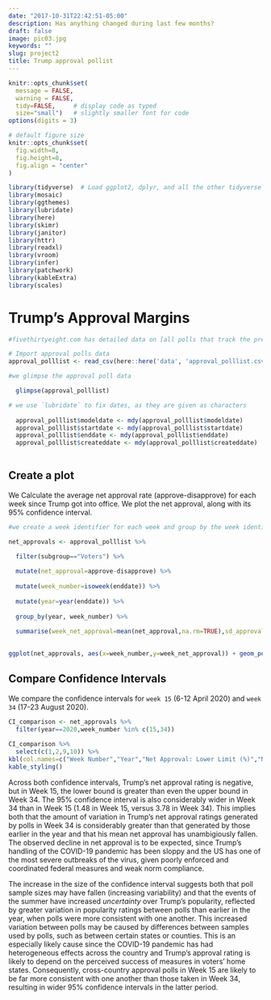 ```yaml
---
date: "2017-10-31T22:42:51-05:00"
description: Has anything changed during last few months?
draft: false
image: pic03.jpg
keywords: ""
slug: project2
title: Trump approval pollist 
---
```



```r
knitr::opts_chunk$set(
  message = FALSE, 
  warning = FALSE, 
  tidy=FALSE,     # display code as typed
  size="small")   # slightly smaller font for code
options(digits = 3)

# default figure size
knitr::opts_chunk$set(
  fig.width=8, 
  fig.height=8,
  fig.align = "center"
)
```


```r
library(tidyverse)  # Load ggplot2, dplyr, and all the other tidyverse packages
library(mosaic)
library(ggthemes)
library(lubridate)
library(here)
library(skimr)
library(janitor)
library(httr)
library(readxl)
library(vroom)
library(infer)
library(patchwork)
library(kableExtra)
library(scales)
```



# Trump's Approval Margins

```r

#fivethirtyeight.com has detailed data on [all polls that track the president's approval](https://projects.fivethirtyeight.com/trump-approval-ratings)

# Import approval polls data
approval_polllist <- read_csv(here::here('data', 'approval_polllist.csv'))

#we glimpse the approval poll data

  glimpse(approval_polllist) 

# we use `lubridate` to fix dates, as they are given as characters
 
  approval_polllist$modeldate <- mdy(approval_polllist$modeldate)
  approval_polllist$startdate <- mdy(approval_polllist$startdate)
  approval_polllist$enddate <- mdy(approval_polllist$enddate)
  approval_polllist$createddate <- mdy(approval_polllist$createddate)
  
```

## Create a plot

We Calculate the average net approval rate (approve-disapprove) for each week since Trump got into office. We plot the net approval, along with its 95% confidence interval.


```r

#we create a week identifier for each week and group by the week identifier and year the week falls under, before taking a mean of the net approval ratings within each week

net_approvals <- approval_polllist %>% 

  filter(subgroup=="Voters") %>% 
  
  mutate(net_approval=approve-disapprove) %>% 
  
  mutate(week_number=isoweek(enddate)) %>% 
  
  mutate(year=year(enddate)) %>% 
  
  group_by(year, week_number) %>% 
  
  summarise(week_net_approval=mean(net_approval,na.rm=TRUE),sd_approval=sd(net_approval,na.rm=TRUE),count=n(),t_critical=qt(0.975,count-1),se_approval=sd_approval/sqrt(count),margin_of_error=t_critical*se_approval,approval_low=week_net_approval-margin_of_error,approval_high=week_net_approval+margin_of_error)
  
```

```r

ggplot(net_approvals, aes(x=week_number,y=week_net_approval)) + geom_point(aes(colour=as.factor(year)), size=0.6) + geom_line(aes(colour=as.factor(year))) + facet_wrap(~year) + theme(legend.position="none") + labs(x="Week of the year",y="Average Net Approval (%)",title="Estimating Net Approval (approve-disapprove) for Donald Trump",subtitle="Weekly average of all polls") + geom_hline(yintercept=0, colour="orange") + scale_y_continuous(limits=c(-22.5,7.5), breaks=seq(-20,7.5,2.5)) + scale_x_continuous(breaks=c(0,13,26,39,52)) + geom_ribbon(aes(ymin=net_approvals$approval_low, ymax=net_approvals$approval_high, colour=as.factor(year), fill=as.factor(year)),alpha=0.1)

```

## Compare Confidence Intervals

We compare the confidence intervals for `week 15` (6-12 April 2020) and `week 34` (17-23 August 2020). 

```r

CI_comparison <- net_approvals %>% 
  filter(year==2020,week_number %in% c(15,34))
         
CI_comparison %>% 
  select(c(1,2,9,10)) %>% 
kbl(col.names=c("Week Number","Year","Net Approval: Lower Limit (%)","Net Approval: Upper Limit (%)")) %>%
kable_styling()

```

Across both confidence intervals, Trump's net approval rating is negative, but in Week 15, the lower bound is greater than even the upper bound in Week 34. The 95% confidence interval is also considerably wider in Week 34 than in Week 15 (1.48 in Week 15, versus 3.78 in Week 34). This implies both that the amount of variation in Trump's net approval ratings generated by polls in Week 34 is considerably greater than that generated by those earlier in the year and that his mean net approval has unambigiously fallen. The observed decline in net approval is to be expected, since Trump's handling of the COVID-19 pandemic has been sloppy and the US has one of the most severe outbreaks of the virus, given poorly enforced and coordinated federal measures and weak norm compliance. 

The increase in the size of the confidence interval suggests both that poll sample sizes may have fallen (increasing variability) and that the events of the summer have increased *uncertainty* over Trump's popularity, reflected by greater variation in popularity ratings between polls than earlier in the year, when polls were more consistent with one another. This increased variation between polls may be caused by differences between samples used by polls, such as between certain states or counties. This is an especially likely cause since the COVID-19 pandemic has had heterogeneous effects across the country and Trump's approval rating is likely to depend on the perceived success of measures in voters' home states. Consequently, cross-country approval polls in Week 15 are likely to be far more consistent with one another than those taken in Week 34, resulting in wider 95% confidence intervals in the latter period. 

